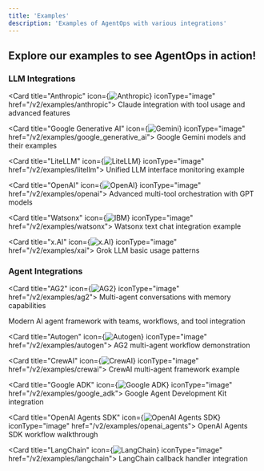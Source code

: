```yaml
---
title: 'Examples'
description: 'Examples of AgentOps with various integrations'
---
```


## Explore our examples to see AgentOps in action!

### LLM Integrations

<CardGroup cols={3}>

  <Card title="Anthropic" icon={<img src="https://www.github.com/agentops-ai/agentops/blob/main/docs/images/external/anthropic/anthropic_icon_slate.png?raw=true" alt="Anthropic" />} iconType="image" href="/v2/examples/anthropic">
    Claude integration with tool usage and advanced features
  </Card>

  <Card title="Google Generative AI" icon={<img src="https://www.github.com/agentops-ai/agentops/blob/main/docs/images/external/deepmind/gemini-logo.png?raw=true" alt="Gemini" />} iconType="image" href="/v2/examples/google_generative_ai">
    Google Gemini models and their examples
  </Card>

  <Card title="LiteLLM" icon={<img src="https://www.github.com/agentops-ai/agentops/blob/main/docs/images/external/litellm/litellm.png?raw=true" alt="LiteLLM" />} iconType="image" href="/v2/examples/litellm">
    Unified LLM interface monitoring example
  </Card>

  <Card title="OpenAI" icon={<img src="https://www.github.com/agentops-ai/agentops/blob/main/docs/images/external/openai/openai-logomark.png?raw=true" alt="OpenAI" />} iconType="image" href="/v2/examples/openai">
    Advanced multi-tool orchestration with GPT models
  </Card>

  <Card title="Watsonx" icon={<img src="https://www.github.com/agentops-ai/agentops/blob/main/docs/images/external/ibm/ibm-logo.svg?raw=true" alt="IBM" />} iconType="image" href="/v2/examples/watsonx">
    Watsonx text chat integration example
  </Card>

  <Card title="x.AI" icon={<img src="https://www.github.com/agentops-ai/agentops/blob/main/docs/images/external/xai/xai-logo.png?raw=true" alt="x.AI" />} iconType="image" href="/v2/examples/xai">
    Grok LLM basic usage patterns
  </Card>

</CardGroup>


### Agent Integrations

<CardGroup>

  <Card title="AG2" icon={<img src="https://www.github.com/agentops-ai/agentops/blob/main/docs/images/external/ag2/ag2-logo.svg?raw=true" alt="AG2" />} iconType="image" href="/v2/examples/ag2">
    Multi-agent conversations with memory capabilities
  </Card>

  <Card title="Agno" icon="cpu" href="/v2/examples/agno">
    Modern AI agent framework with teams, workflows, and tool integration
  </Card>

  <Card title="Autogen" icon={<img src="https://www.github.com/agentops-ai/agentops/blob/main/docs/images/external/autogen/autogen-logo.svg?raw=true" alt="Autogen" />} iconType="image" href="/v2/examples/autogen">
    AG2 multi-agent workflow demonstration
  </Card>

  <Card title="CrewAI" icon={<img src="https://www.github.com/agentops-ai/agentops/blob/main/docs/images/external/crewai/crewai-logo.png?raw=true" alt="CrewAI" />} iconType="image" href="/v2/examples/crewai">
    CrewAI multi-agent framework example
  </Card>

  <Card title="Google ADK" icon={<img src="https://www.github.com/agentops-ai/agentops/blob/main/docs/images/external/google-adk/google-adk-logo.png?raw=true" alt="Google ADK" />} iconType="image" href="/v2/examples/google_adk">
    Google Agent Development Kit integration
  </Card>

  <Card title="OpenAI Agents SDK" icon={<img src="https://www.github.com/agentops-ai/agentops/blob/main/docs/images/external/openai/openai-logomark.png?raw=true" alt="OpenAI Agents SDK" />} iconType="image" href="/v2/examples/openai_agents">
    OpenAI Agents SDK workflow walkthrough
  </Card>

  <Card title="LangChain" icon={<img src="https://www.github.com/agentops-ai/agentops/blob/main/docs/images/external/langchain/langchain-logo.svg?raw=true" alt="LangChain" />} iconType="image" href="/v2/examples/langchain">
    LangChain callback handler integration
  </Card>

</CardGroup>


<script type="module" src="/scripts/github_stars.js" />
<script type="module" src="/scripts/scroll-img-fadein-animation.js" />
<script type="module" src="/scripts/button_heartbeat_animation.js" />
<script type="module" src="/scripts/adjust_api_dynamically.js" />
